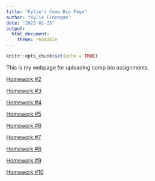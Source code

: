 ```yaml
---
title: "Kylie's Comp Bio Page"
author: "Kylie Finnegan"
date: "2023-01-25"
output: 
  html_document: 
    theme: readable
---
```


```r
knitr::opts_chunk$set(echo = TRUE)
```

This is my webpage for uploading comp bio assignments.

[Homework #2](https://kylie-finnegan.github.io/FinneganBio381/Homework_02.html)

[Homework #3](https://kylie-finnegan.github.io/FinneganBio381/Homework_03.html)

[Homework #4](https://kylie-finnegan.github.io/FinneganBio381/Homework_04.html)

[Homework #5](https://kylie-finnegan.github.io/FinneganBio381/Homework_05.html)

[Homework #6](https://kylie-finnegan.github.io/FinneganBio381/Homework_06.html)

[Homework #7](https://kylie-finnegan.github.io/FinneganBio381/Homework_07.html)

[Homework #8](https://kylie-finnegan.github.io/FinneganBio381/Homework_08.html)

[Homework #9](https://kylie-finnegan.github.io/FinneganBio381/Homework_09.html)

[Homework #10](https://kylie-finnegan.github.io/FinneganBio381/Homework_10.html)